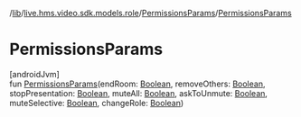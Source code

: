 /[lib](/api-reference/android/v2/home/content)/[live.hms.video.sdk.models.role](../index)/[PermissionsParams](index)/[PermissionsParams](-permissions-params)

# PermissionsParams

[androidJvm]\
fun [PermissionsParams](-permissions-params)(endRoom: [Boolean](https://kotlinlang.org/api/latest/jvm/stdlib/kotlin/-boolean/index.html), removeOthers: [Boolean](https://kotlinlang.org/api/latest/jvm/stdlib/kotlin/-boolean/index.html), stopPresentation: [Boolean](https://kotlinlang.org/api/latest/jvm/stdlib/kotlin/-boolean/index.html), muteAll: [Boolean](https://kotlinlang.org/api/latest/jvm/stdlib/kotlin/-boolean/index.html), askToUnmute: [Boolean](https://kotlinlang.org/api/latest/jvm/stdlib/kotlin/-boolean/index.html), muteSelective: [Boolean](https://kotlinlang.org/api/latest/jvm/stdlib/kotlin/-boolean/index.html), changeRole: [Boolean](https://kotlinlang.org/api/latest/jvm/stdlib/kotlin/-boolean/index.html))
